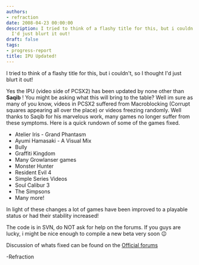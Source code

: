 ```yaml
---
authors:
- refraction
date: 2008-04-23 00:00:00
description: I tried to think of a flashy title for this, but i couldn't, so I thought
  I'd just blurt it out!
draft: false
tags:
- progress-report
title: IPU Updated!
---
```


I tried to think of a flashy title for this, but i couldn't, so I thought I'd just blurt it out!

<!-- truncate -->

Yes the IPU (video side of PCSX2) has been updated by none other than
**Saqib** ! You might be asking what this will bring to the table? Well
im sure as many of you know, videos in PCSX2 suffered from Macroblocking
(Corrupt squares appearing all over the place) or videos freezing
randomly. Well thanks to Saqib for his marvelous work, many games no
longer suffer from these symptoms. Here is a quick rundown of some of
the games fixed.

- Atelier Iris - Grand Phantasm
- Ayumi Hamasaki - A Visual Mix
- Bully
- Graffiti Kingdom
- Many Growlanser games
- Monster Hunter
- Resident Evil 4
- Simple Series Videos
- Soul Calibur 3
- The Simpsons
- Many more!

In light of these changes a lot of games have been improved to a
playable status or had their stability increased!

The code is in SVN, do NOT ask for help on the forums. If you guys are
lucky, i might be nice enough to compile a new beta very soon
😉

Discussion of whats fixed can be found on the [Official
forums](http://forums.ngemu.com/showthread.php?p=718442#post718442)

-Refraction